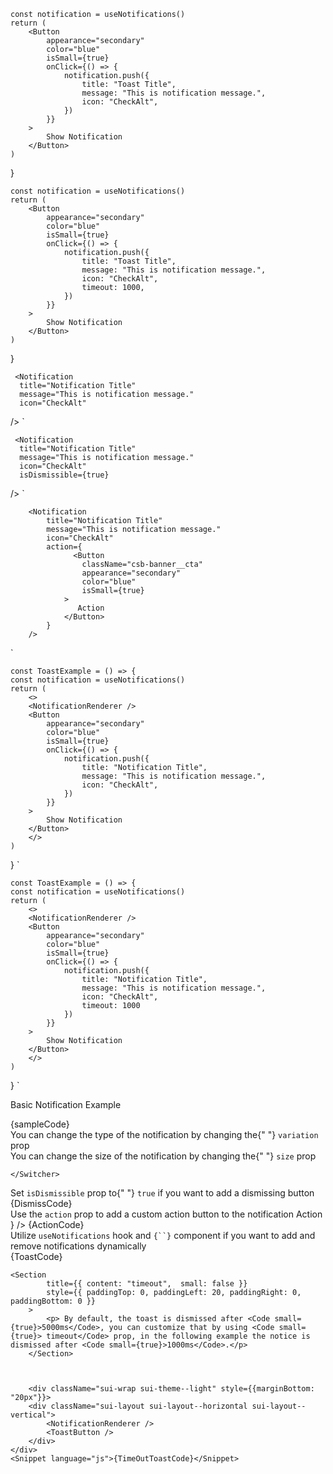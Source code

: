 



	const notification = useNotifications()
	return (
		<Button
			appearance="secondary"
			color="blue"
			isSmall={true}
			onClick={() => {
				notification.push({
					title: "Toast Title",
					message: "This is notification message.",
					icon: "CheckAlt",
				})
			}}
		>
			Show Notification
		</Button>
	)
}

	const notification = useNotifications()
	return (
		<Button
			appearance="secondary"
			color="blue"
			isSmall={true}
			onClick={() => {
				notification.push({
					title: "Toast Title",
					message: "This is notification message.",
					icon: "CheckAlt",
					timeout: 1000,
				})
			}}
		>
			Show Notification
		</Button>
	)
}

     <Notification
      title="Notification Title"
      message="This is notification message."
      icon="CheckAlt"
   />
`

     <Notification
      title="Notification Title"
      message="This is notification message."
      icon="CheckAlt"
      isDismissible={true}
   />
`

        <Notification
            title="Notification Title"
            message="This is notification message."
            icon="CheckAlt"
            action={
                  <Button
                    className="csb-banner__cta"
                    appearance="secondary"
                    color="blue"
                    isSmall={true}
                >
                   Action
                </Button>
            }
        />
`

    const ToastExample = () => {
    const notification = useNotifications()
    return (
        <>
        <NotificationRenderer />
        <Button
            appearance="secondary"
            color="blue"
            isSmall={true}
            onClick={() => {
                notification.push({
                    title: "Notification Title",
                    message: "This is notification message.",
                    icon: "CheckAlt",
                })
            }}
        >
            Show Notification
        </Button>
        </>
    )
}
`

    const ToastExample = () => {
    const notification = useNotifications()
    return (
        <>
        <NotificationRenderer />
        <Button
            appearance="secondary"
            color="blue"
            isSmall={true}
            onClick={() => {
                notification.push({
                    title: "Notification Title",
                    message: "This is notification message.",
                    icon: "CheckAlt",
                    timeout: 1000
                })
            }}
        >
            Show Notification
        </Button>
        </>
    )
}
`

<Section contained={true} style={{ paddingTop: 30 }}>
	<p>Basic Notification Example </p>
	<Preview wrapper={true}>
    	<Notification
    		title="Notification Title"
			message="This is notification message."
    		icon="CheckAlt"
    	/>
    </Preview>
    <Snippet language="js">{sampleCode}</Snippet>

</Section>

<Section
	title="Variation"
	contained={true}
	style={{ paddingTop: 30 }}
>
	You can change the type of the notification by changing the{" "}
		<Code small={true}>variation</Code> prop
	<Switcher>
		<div label="info" value="info">
			<Info />
		</div>
		<div label="success" value="success">
			<Success />
		</div>
		<div label="warning" value="warning">
			<Warning />
		</div>
		<div label="error" value="error">
			<Error />
		</div>
	</Switcher>

</Section>

<Section
	title="Size"
	contained={true}
	style={{ paddingTop: 30 }}
>
	You can change the size of the notification by changing the{" "}
	<Code small={true}>size</Code> prop
	<Switcher>
		<div label="sm" value="sm">
			<Sm />
		</div>
		<div label="lg" value="lg">
			<Lg />
		</div>

    </Switcher>

</Section>

<Section title="Dismissible" contained={true} style={{ paddingTop: 30 }}>
	Set <Code small={true}>isDismissible</Code> prop to{" "}
	<Code small={true}>true</Code> if you want to add a dismissing button
	<Preview wrapper={true}>
		<Notification
			title="Notification Title"
			message="This is notification message."
			icon="CheckAlt"
			isDismissible={true}
		/>
	</Preview>
	<Snippet language="js">{DismissCode}</Snippet>
</Section>

<Section title="Action" contained={true} style={{ paddingTop: 30 }}>
	Use the <Code small={true}>action</Code> prop to add a custom action button to
	the notification
	<Preview wrapper={true}>
		<Notification
			title="Notification Title"
			message="This is notification message."
			icon="CheckAlt"
			action={
				<Button
					className="csb-banner__cta"
					appearance="secondary"
					color="blue"
					isSmall={true}
				>
					Action
				</Button>
			}
		/>
	</Preview>
	<Snippet language="js">{ActionCode}</Snippet>
</Section>

<Section title="Toasts" contained={true} style={{ paddingTop: 30 }}>
	Utilize <Code small={true}>useNotifications</Code> hook and
	<Code small={true}>{`<NotificationRenderer />`}</Code> component if you want to
	add and remove notifications dynamically
	<div className="sui-wrap sui-theme--light" style={{marginBottom: "20px"}}>
		<div className="sui-layout sui-layout--horizontal sui-layout--vertical">
			<NotificationRenderer />
    		<ToastButton />
    	</div>
    </div>
    <Snippet language="js">{ToastCode}</Snippet>

    <Section
    		title={{ content: "timeout",  small: false }}
    		style={{ paddingTop: 0, paddingLeft: 20, paddingRight: 0, paddingBottom: 0 }}
    	>
    		<p> By default, the toast is dismissed after <Code small={true}>5000ms</Code>, you can customize that by using <Code small={true}> timeout</Code> prop, in the following example the notice is dismissed after <Code small={true}>1000ms</Code>.</p>
    	</Section>



    	<div className="sui-wrap sui-theme--light" style={{marginBottom: "20px"}}>
    	<div className="sui-layout sui-layout--horizontal sui-layout--vertical">
    		<NotificationRenderer />
    		<ToastButton />
    	</div>
    </div>
    <Snippet language="js">{TimeOutToastCode}</Snippet>

</Section>
